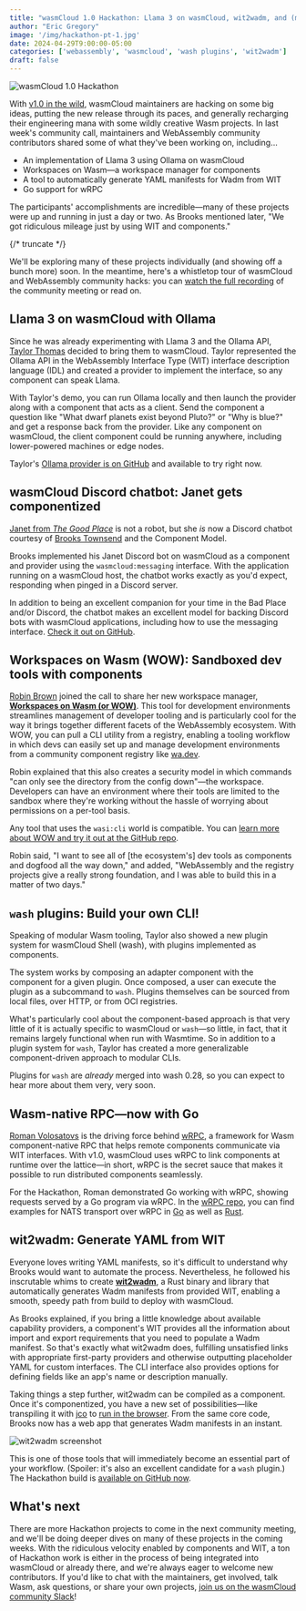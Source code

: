 ```yaml
---
title: "wasmCloud 1.0 Hackathon: Llama 3 on wasmCloud, wit2wadm, and (much) more"
author: "Eric Gregory"
image: '/img/hackathon-pt-1.jpg'
date: 2024-04-29T9:00:00-05:00
categories: ['webassembly', 'wasmcloud', 'wash plugins', 'wit2wadm']
draft: false
---
```


![wasmCloud 1.0 Hackathon](/img/hackathon-pt-1.jpg)

With [v1.0 in the wild](https://wasmcloud.com/blog/wasmcloud-1.0-webassembly-apps-production-any-cloud-any-edge), wasmCloud maintainers are hacking on some big ideas, putting the new release through its paces, and generally recharging their engineering mana with some wildly creative Wasm projects. In last week's community call, maintainers and WebAssembly community contributors shared some of what they've been working on, including...

* An implementation of Llama 3 using Ollama on wasmCloud
* Workspaces on Wasm&mdash;a workspace manager for components
* A tool to automatically generate YAML manifests for Wadm from WIT
* Go support for wRPC

The participants' accomplishments are incredible&mdash;many of these projects were up and running in just a day or two. As Brooks mentioned later, "We got ridiculous mileage just by using WIT and components."

{/* truncate */}

We'll be exploring many of these projects individually (and showing off a bunch more) soon. In the meantime, here's a whistletop tour of wasmCloud and WebAssembly community hacks: you can [watch the full recording](https://youtu.be/Gh0zbbS9hOs) of the community meeting or read on. 

## Llama 3 on wasmCloud with Ollama

Since he was already experimenting with Llama 3 and the Ollama API, [Taylor Thomas](https://github.com/thomastaylor312/) decided to bring them to wasmCloud. Taylor represented the Ollama API in the WebAssembly Interface Type (WIT) interface description language (IDL) and created a provider to implement the interface, so any component can speak Llama. 

With Taylor's demo, you can run Ollama locally and then launch the provider along with a component that acts as a client. Send the component a question like "What dwarf planets exist beyond Pluto?" or "Why is blue?" and get a response back from the provider. Like any component on wasmCloud, the client component could be running anywhere, including lower-powered machines or edge nodes.

Taylor's [Ollama provider is on GitHub](https://github.com/thomastaylor312/ollama-provider) and available to try right now.

## wasmCloud Discord chatbot: Janet gets componentized

[Janet from *The Good Place*](https://thegoodplace.fandom.com/wiki/Janet) is not a robot, but she *is* now a Discord chatbot courtesy of [Brooks Townsend](https://github.com/brooksmtownsend) and the Component Model. 

Brooks implemented his Janet Discord bot on wasmCloud as a component and provider using the `wasmcloud:messaging` interface. With the application running on a wasmCloud host, the chatbot works exactly as you'd expect, responding when pinged in a Discord server. 

In addition to being an excellent companion for your time in the Bad Place and/or Discord, the chatbot makes an excellent model for backing Discord bots with wasmCloud applications, including how to use the messaging interface. [Check it out on GitHub](https://github.com/brooksmtownsend/wasmcloud-messaging-chatbot). 

## Workspaces on Wasm (WOW): Sandboxed dev tools with components

[Robin Brown](https://github.com/esoterra) joined the call to share her new workspace manager, [**Workspaces on Wasm (or WOW)**](https://github.com/esoterra/wow). This tool for development environments streamlines management of developer tooling and is particularly cool for the way it brings together different facets of the WebAssembly ecosystem. With WOW, you can pull a CLI utility from a registry, enabling a tooling workflow in which devs can easily set up and manage development environments from a community component registry like [wa.dev](https://wa.dev/). 

Robin explained that this also creates a security model in which commands "can only see the directory from the config down"&mdash;the workspace. Developers can have an environment where their tools are limited to the sandbox where they're working without the hassle of worrying about permissions on a per-tool basis.

Any tool that uses the `wasi:cli` world is compatible. You can [learn more about WOW and try it out at the GitHub repo](https://github.com/esoterra/wow). 

Robin said, "I want to see all of [the ecosystem's] dev tools as components and dogfood all the way down," and added, "WebAssembly and the registry projects give a really strong foundation, and I was able to build this in a matter of two days." 

## `wash` plugins: Build your own CLI!

Speaking of modular Wasm tooling, Taylor also showed a new plugin system for wasmCloud Shell (wash), with plugins implemented as components. 

The system works by composing an adapter component with the component for a given plugin. Once composed, a user can execute the plugin as a subcommand to `wash`. Plugins themselves can be sourced from local files, over HTTP, or from OCI registries. 

What's particularly cool about the component-based approach is that very little of it is actually specific to wasmCloud or `wash`&mdash;so little, in fact, that it remains largely functional when run with Wasmtime. So in addition to a plugin system for `wash`, Taylor has created a more generalizable component-driven approach to modular CLIs.

Plugins for `wash` are *already* merged into wash 0.28, so you can expect to hear more about them very, very soon. 

## Wasm-native RPC&mdash;now with Go

[Roman Volosatovs](https://github.com/rvolosatovs) is the driving force behind [wRPC](https://github.com/wrpc/wrpc), a framework for Wasm component-native RPC that helps remote components communicate via WIT interfaces. With v1.0, wasmCloud uses wRPC to link components at runtime over the lattice&mdash;in short, wRPC is the secret sauce that makes it possible to run distributed components seamlessly.

For the Hackathon, Roman demonstrated Go working with wRPC, showing requests served by a Go program via wRPC. In the [wRPC repo](https://github.com/wrpc/wrpc), you can find examples for NATS transport over wRPC in [Go](https://github.com/wrpc/wrpc/tree/main/examples/go) as well as [Rust](https://github.com/wrpc/wrpc/tree/main/examples/rust).

## wit2wadm: Generate YAML from WIT

Everyone loves writing YAML manifests, so it's difficult to understand why Brooks would want to automate the process. Nevertheless, he followed his inscrutable whims to create [**wit2wadm**](https://github.com/brooksmtownsend/wit2wadm), a Rust binary and library that automatically generates Wadm manifests from provided WIT, enabling a smooth, speedy path from build to deploy with wasmCloud. 

As Brooks explained, if you bring a little knowledge about available capability providers, a component's WIT provides all the information about import and export requirements that you need to populate a Wadm manifest. So that's exactly what wit2wadm does, fulfilling unsatisfied links with appropriate first-party providers and otherwise outputting placeholder YAML for custom interfaces. The CLI interface also provides options for defining fields like an app's name or description manually. 

Taking things a step further, wit2wadm can be compiled as a component. Once it's componentized, you have a new set of possibilities&mdash;like transpiling it with [jco](https://github.com/bytecodealliance/jco) to [run in the browser](https://brooksmtownsend.github.io/wit2wadm/). From the same core code, Brooks now has a web app that generates Wadm manifests in an instant.

![wit2wadm screenshot](/img/wit2wadm-2.png)

This is one of those tools that will immediately become an essential part of your workflow. (Spoiler: it's also an excellent candidate for a `wash` plugin.) The Hackathon build is [available on GitHub now](https://github.com/brooksmtownsend/wit2wadm). 

## What's next

There are more Hackathon projects to come in the next community meeting, and we'll be doing deeper dives on many of these projects in the coming weeks. With the ridiculous velocity enabled by components and WIT, a ton of Hackathon work is either in the process of being integrated into wasmCloud or already there, and we're always eager to welcome new contributors. If you'd like to chat with the maintainers, get involved, talk Wasm, ask questions, or share your own projects, [join us on the wasmCloud community Slack](https://slack.wasmcloud.com/)!